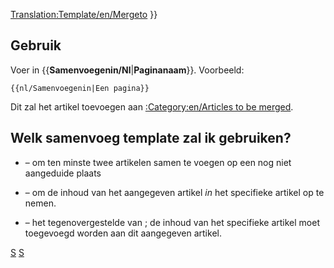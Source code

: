 [[Translation:Template/en/Mergeto]]
<noinclude></noinclude>
{{en/ambox| type  = move
| image = mergeto.png
| text  =  {{#IF: {{{1|}}} |Er wordt voorgesteld dat dit artikel of deze sectie wordt <span class="plainlinks">[http://en.wikipedia.org/wiki/Wikipedia:Merging opgenomen]</span> in<!--
                            --> ''[[:en/{{NAMESPACE}}/{{{1}}}|{{{1}}}]]''. ([[:en/{{NAMESPACE}} talk/{{{1}}}|Discussie]]) | Er is geen paginanaam gegeven, bewerk dit of verwijder deze template
}} }}<includeonly>{{{2|[[Category:en/Articles to be merged|{{PAGENAME}}]]}}}</includeonly><noinclude>

==Gebruik==
Voer in <nowiki>{{</nowiki>'''Samenvoegenin/Nl'''|'''Paginanaam'''<nowiki>}}</nowiki>. Voorbeeld:
<pre>{{nl/Samenvoegenin|Een pagina}}</pre>
Dit zal het artikel toevoegen aan [[:Category:en/Articles to be merged]].

== Welk samenvoeg template zal ik gebruiken? ==
* {{en/s|Samenvoegen/Nl}} &ndash; om ten minste twee artikelen samen te voegen op een nog niet aangeduide plaats
* {{en/s|Samenvoegenin/Nl}} &ndash; om de inhoud van het aangegeven artikel ''in'' het specifieke artikel op te nemen.
* {{en/s|Samenvoegenvan/Nl}} &ndash; het tegenovergestelde van {{en/s|Samenvoegenin/Nl}}; de inhoud van het specifieke artikel moet toegevoegd worden aan dit aangegeven artikel.

[[Category:nl/Sjablonen|S]][[Category:nl/Berichtenbox|S]]</noinclude>